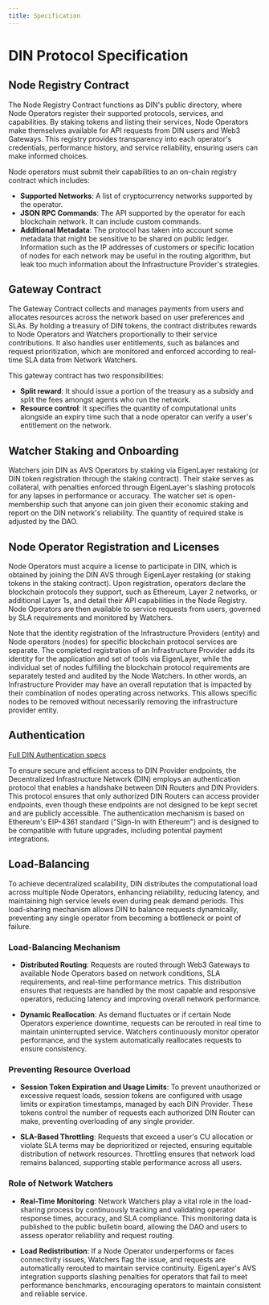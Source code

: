```yaml
---
title: Specification
---
```


# DIN Protocol Specification

## Node Registry Contract

The Node Registry Contract functions as DIN's public directory, where Node Operators register their supported protocols, services, and capabilities. By staking tokens and listing their services, Node Operators make themselves available for API requests from DIN users and Web3 Gateways. This registry provides transparency into each operator's credentials, performance history, and service reliability, ensuring users can make informed choices.

Node operators must submit their capabilities to an on-chain registry contract which includes:

- **Supported Networks**: A list of cryptocurrency networks supported by the operator.
- **JSON RPC Commands**: The API supported by the operator for each blockchain network. It can include custom commands.
- **Additional Metadata**: The protocol has taken into account some metadata that might be sensitive to be shared on public ledger. Information such as the IP addresses of customers or specific location of nodes for each network may be useful in the routing algorithm, but leak too much information about the Infrastructure Provider's strategies.

## Gateway Contract

The Gateway Contract collects and manages payments from users and allocates resources across the network based on user preferences and SLAs. By holding a treasury of DIN tokens, the contract distributes rewards to Node Operators and Watchers proportionally to their service contributions. It also handles user entitlements, such as balances and request prioritization, which are monitored and enforced according to real-time SLA data from Network Watchers.

This gateway contract has two responsibilities:

- **Split reward**: It should issue a portion of the treasury as a subsidy and split the fees amongst agents who run the network.
- **Resource control**: It specifies the quantity of computational units alongside an expiry time such that a node operator can verify a user's entitlement on the network.

## Watcher Staking and Onboarding

Watchers join DIN as AVS Operators by staking via EigenLayer restaking (or DIN token registration through the staking contract). Their stake serves as collateral, with penalties enforced through EigenLayer's slashing protocols for any lapses in performance or accuracy. The watcher set is open-membership such that anyone can join given their economic staking and report on the DIN network's reliability. The quantity of required stake is adjusted by the DAO.

## Node Operator Registration and Licenses

Node Operators must acquire a license to participate in DIN, which is obtained by joining the DIN AVS through EigenLayer restaking (or staking tokens in the staking contract). Upon registration, operators declare the blockchain protocols they support, such as Ethereum, Layer 2 networks, or additional Layer 1s, and detail their API capabilities in the Node Registry. Node Operators are then available to service requests from users, governed by SLA requirements and monitored by Watchers.

Note that the identity registration of the Infrastructure Providers (entity) and Node operators (nodes) for specific blockchain protocol services are separate. The completed registration of an Infrastructure Provider adds its identity for the application and set of tools via EigenLayer, while the individual set of nodes fulfilling the blockchain protocol requirements are separately tested and audited by the Node Watchers. In other words, an Infrastructure Provider may have an overall reputation that is impacted by their combination of nodes operating across networks. This allows specific nodes to be removed without necessarily removing the infrastructure provider entity.

## Authentication

[Full DIN Authentication specs](/gateways/authentication)

To ensure secure and efficient access to DIN Provider endpoints, the Decentralized Infrastructure Network (DIN) employs an authentication protocol that enables a handshake between DIN Routers and DIN Providers. This protocol ensures that only authorized DIN Routers can access provider endpoints, even though these endpoints are not designed to be kept secret and are publicly accessible. The authentication mechanism is based on Ethereum's EIP-4361 standard ("Sign-In with Ethereum") and is designed to be compatible with future upgrades, including potential payment integrations.

## Load-Balancing

To achieve decentralized scalability, DIN distributes the computational load across multiple Node Operators, enhancing reliability, reducing latency, and maintaining high service levels even during peak demand periods. This load-sharing mechanism allows DIN to balance requests dynamically, preventing any single operator from becoming a bottleneck or point of failure.

### Load-Balancing Mechanism

- **Distributed Routing**: Requests are routed through Web3 Gateways to available Node Operators based on network conditions, SLA requirements, and real-time performance metrics. This distribution ensures that requests are handled by the most capable and responsive operators, reducing latency and improving overall network performance.

- **Dynamic Reallocation**: As demand fluctuates or if certain Node Operators experience downtime, requests can be rerouted in real time to maintain uninterrupted service. Watchers continuously monitor operator performance, and the system automatically reallocates requests to ensure consistency.

### Preventing Resource Overload

- **Session Token Expiration and Usage Limits**: To prevent unauthorized or excessive request loads, session tokens are configured with usage limits or expiration timestamps, managed by each DIN Provider. These tokens control the number of requests each authorized DIN Router can make, preventing overloading of any single provider.

- **SLA-Based Throttling**: Requests that exceed a user's CU allocation or violate SLA terms may be deprioritized or rejected, ensuring equitable distribution of network resources. Throttling ensures that network load remains balanced, supporting stable performance across all users.

### Role of Network Watchers

- **Real-Time Monitoring**: Network Watchers play a vital role in the load-sharing process by continuously tracking and validating operator response times, accuracy, and SLA compliance. This monitoring data is published to the public bulletin board, allowing the DAO and users to assess operator reliability and request routing.

- **Load Redistribution**: If a Node Operator underperforms or faces connectivity issues, Watchers flag the issue, and requests are automatically rerouted to maintain service continuity. EigenLayer's AVS integration supports slashing penalties for operators that fail to meet performance benchmarks, encouraging operators to maintain consistent and reliable service.
